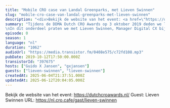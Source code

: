 ```yaml
---
title: "Mobile CRO case van Landal Greenparks, met Lieven Swinnen"
slug: "mobile-cro-case-van-landal-greenparks-met-lieven-swinnen"
description: "<div>Bekijk de website van het event: <a href=\"https://dutchcroawards.nl/\">https://dutchcroawards.nl/</a><br>Guest: Lieven Swinnen URL: https://nl.cro.cafe/gast/lieven-swinnen&nbsp;</div>"
summary: "Tijdens de DDMA Dutch CRO Awards op 3 oktober 2019 deden we live verslag vanaf het event.\nIn dit onderdeel praten we met Lieven Swinnen, Manager Digital CX bij Landal."
episode: 0
season: 1
language: "nl"
duration: "1062"
audioUrl: "https://media.transistor.fm/0408e575/c72fd108.mp3"
pubDate: 2019-10-12T17:50:00.000Z
transistorId: "397675"
hosts: ["Guido X Jansen", "gxjansen"]
guests: ["lieven-swinnen", "lieven-swinnen"]
createdAt: 2025-06-04T21:37:51.000Z
updatedAt: 2025-06-12T20:04:05.000Z
---
```


Bekijk de website van het event: <a href="https://dutchcroawards.nl/">https://dutchcroawards.nl/</a>
Guest: Lieven Swinnen URL: https://nl.cro.cafe/gast/lieven-swinnen&nbsp;
